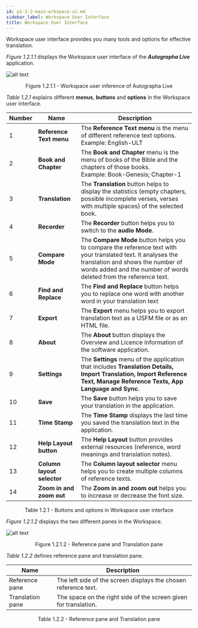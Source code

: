 ```yaml
---
id: p1-2-2-main-wrkspace-ui.md
sidebar_label: Workspace User Interface
title: Workspace User Interface
---
```


Workspace user interface provides you many tools and options for effective translation.

_Figure 1.2.1.1_ displays the Workspace user interface of the **_Autographa Live_** application.

![alt text](/AutographaLiveImages/Getting_Started/main-workspace-ui-fig-1.2.1.1.jpg 'Workspace user inference of Autographa Live ')

<div align='center' style={{ fontStyle: 'Italic' }}>
	Figure 1.2.1.1 - Workspace user inference of Autographa Live
</div>

_Table 1.2.1_ explains different **menus**, **buttons** and **options** in the Workspace user interface.

| Number | Name                               | Description                                                                                                                                                                                                             |
| ------ | ---------------------------------- | ----------------------------------------------------------------------------------------------------------------------------------------------------------------------------------------------------------------------- |
| 1      | **Reference Text menu**            | The **Reference Text menu** is the menu of different reference text options. <br/> Example: English-ULT                                                                                                                 |
| 2      | **Book and Chapter**               | The **Book and Chapter** menu is the menu of books of the Bible and the chapters of those books. <br/> Example: Book-Genesis; Chapter-1                                                                                 |
| 3      | **Translation**                    | The **Translation** button helps to display the statistics (empty chapters, possible incomplete verses, verses with multiple spaces) of the selected book.                                                              |
| 4      | **Recorder**                       | The **Recorder** button helps you to switch to the **audio Mode**.                                                                                                                                                      |
| 5      | **Compare Mode**                   | The **Compare Mode** button helps you to compare the reference text with your translated text. It analyses the translation and shows the number of words added and the number of words deleted from the reference text. |
| 6      | **Find and Replace**               | The **Find and Replace** button helps you to replace one word with another word in your translation text                                                                                                                |
| 7      | **Export**                         | The **Export** menu heIps you to export translation text as a USFM file or as an HTML file.                                                                                                                        |
| 8      | **About**                          | The **About** button displays the Overview and Licence information of the software application.                                                                                                                         |
| 9      | **Settings**                       | The **Settings** menu of the application that includes **Translation Details, Import Translation, Import Reference Text, Manage Reference Texts, App Language and Sync**.                                              |
| 10     | **Save**                           | The **Save** button helps you to save your translation in the application.                                                                                                                                              |
| 11     | **Time Stamp**                     | The **Time Stamp** displays the last time you saved the translation text in the application.                                                                                                                            |
| 12     | **Help Layout button**             | The **Help Layout** button provides external resources (reference, word meanings and translation notes).                                                                                                                |
| 13     | **Column layout selector** | The **Column layout selector** menu helps you to create multiple columns of reference texts.                                                                                                                          |
| 14     | **Zoom in and zoom out**           | The **Zoom in and zoom out** helps you to increase or decrease the font size.                                                                                                                                           |

<div align='center' style={{ fontStyle: 'Italic' }}>
	Table 1.2.1 - Buttons and options in Workspace user interface
</div>

_Figure 1.2.1.2_ displays the two different panes in the Workspace.

![alt text](/AutographaLiveImages/Getting_Started/main-workspace-ui-fig-1.2.1.2.jpg 'Reference pane and Translation pane')

<div align='center' style={{ fontStyle: 'Italic' }}>
	Figure 1.2.1.2 - Reference pane and Translation pane
</div>

_Table 1.2.2_ defines reference pane and translation pane.

| Name             | Description                                                           |
| ---------------- | --------------------------------------------------------------------- |
| Reference pane   | The left side of the screen displays the chosen reference text. |
| Translation pane | The space on the right side of the screen given for translation.      |

<div align='center' style={{ fontStyle: 'Italic' }}>
	Table 1.2.2 - Reference pane and Translation pane
</div>
